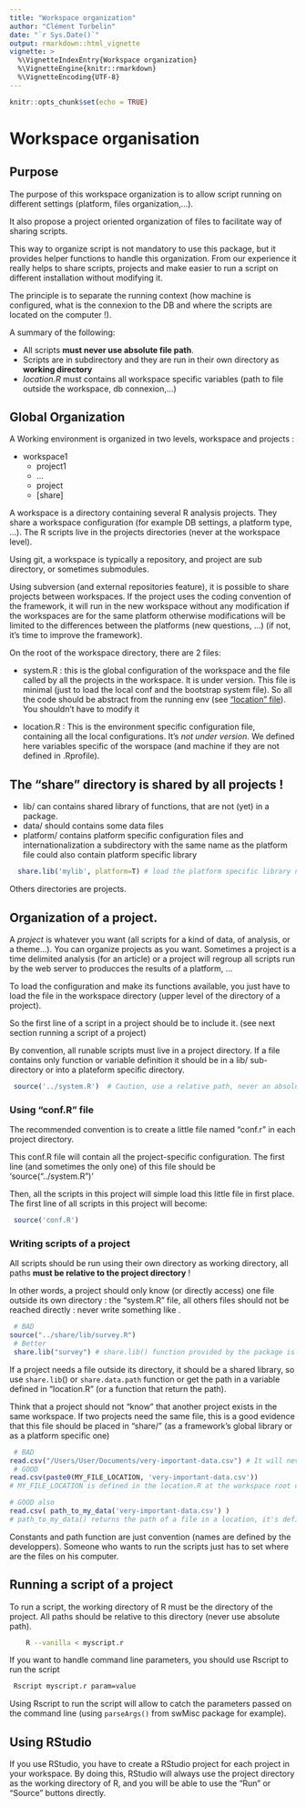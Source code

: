 ```yaml
---
title: "Workspace organization"
author: "Clément Turbelin"
date: "`r Sys.Date()`"
output: rmarkdown::html_vignette
vignette: >
  %\VignetteIndexEntry{Workspace organization}
  %\VignetteEngine{knitr::rmarkdown}
  %\VignetteEncoding{UTF-8}
---
```


```r
knitr::opts_chunk$set(echo = TRUE)
```

# Workspace organisation 

## Purpose

The purpose of this workspace organization is to allow script running on different settings (platform, files organization,...).

It also propose a project oriented organization of files to facilitate way of sharing scripts.

This way to organize script is not mandatory to use this package, but it provides helper functions to handle this organization. From our experience it really helps to share scripts, projects and make easier to run a script on different installation without modifying it.

The principle is to separate the running context (how machine is configured, what is the connexion to the DB and where the scripts are located on the computer !).

A summary of the following:

 - All scripts **must never use absolute file path**.
 - Scripts are in subdirectory and they are run in their own directory as **working directory**
 - *location.R* must contains all workspace specific variables (path to file outside the workspace, db connexion,...) 

## Global Organization

A Working environment is organized in two levels, workspace and projects :

 - workspace1 
     - project1 
     - ...
     - project
     - [share]

A workspace is a directory containing several R analysis projects. They share a workspace configuration (for example DB settings, a platform type, ...). The R scripts live in the projects directories (never at the workspace level).

Using git, a workspace is typically a repository, and project are sub directory, or sometimes submodules.

Using subversion (and external repositories feature), it is possible to share projects between workspaces. If the project uses the coding convention of the framework, it will run in the new workspace without any modification if the workspaces are for the same platform otherwise modifications will be limited to the differences between the platforms (new questions, ...) (if not, it's time to improve the framework).

On the root of the workspace directory, there are 2 files:

 * system.R : this is the global configuration of the workspace and the file called by all the projects in the workspace. It is under version. This file is minimal (just to load the local conf and the bootstrap system file). So all the code should be abstract from the running env (see ["location" file](doc-local_config.html)). You shouldn't have to modify it
 
 * location.R : This is the environment specific configuration file, containing all the local configurations. It's *not under version*. We defined here variables specific of the worspace (and machine if they are not defined in .Rprofile).

## The "share" directory is shared by all projects !

 * lib/ can contains shared library of functions, that are not (yet) in a package.
 * data/ should contains some data files
 * platform/ contains platform specific configuration files and internationalization a subdirectory with the same name as the platform file could also contain platform specific library

```r{eval=FALSE}
  share.lib('mylib', platform=T) # load the platform specific library named mylib
```
Others directories are projects.

## Organization of a project.

A *project* is whatever you want (all scripts for a kind of data, of analysis, or a theme...). You can organize projects as you want. Sometimes a project is a time delimited analysis (for an article) or a project will regroup all scripts run by the web server to producces the results of a platform, ...

To load the configuration and make its functions available, you just have to load the file in the workspace directory (upper level of the directory of a project).

So the first line of a script in a project should be to include it. (see next section running a script of a project)

By convention, all runable scripts must live in a project directory. If a file contains only function or variable definition it should be in a lib/ sub-directory or into a plateform specific directory.

```r
 source('../system.R')  # Caution, use a relative path, never an absolute path
```

### Using "conf.R" file

The recommended convention is to create a little file named "conf.r" in each project directory.

This conf.R file will contain all the project-specific configuration.
The first line (and sometimes the only one) of this file should be 'source("../system.R")'

Then, all the scripts in this project will simple load this little file in first place. The first line of all scripts in this project will become:

```r
 source('conf.R')
```

### Writing scripts of a project

All scripts should be run using their own directory as working directory, all paths **must be relative to the project directory** !

In other words, a project should only know (or directly access) one file outside its own directory : the "system.R" file, all others files should not be reached directly : never write something like . 

```r
 # BAD
source("../share/lib/survey.R")
 # Better
 share.lib("survey") # share.lib() function provided by the package is dedicated to load library in share/lib/ wherever it is located.
```

If a project needs a file outside its directory, it should be a shared library, so use `share.lib`() or `share.data.path` function or get the path in a variable defined in "location.R" (or a function that return the path).

Think that a project should not "know" that another project exists in the same workspace. If two projects need the same file, this is a good evidence that this file should be placed in "share/" (as a framework's global library or as a platform specific one)

```r
 # BAD
read.csv("/Users/User/Documents/very-important-data.csv") # It will never work on someone else's computer
 # GOOD
read.csv(paste0(MY_FILE_LOCATION, 'very-important-data.csv')) 
# MY_FILE_LOCATION is defined in the location.R at the workspace root dir.

# GOOD also
read.csv( path_to_my_data('very-important-data.csv') ) 
# path_to_my_data() returns the path of a file in a location, it's defined in location.R

```

Constants and path function are just convention (names are defined by the developpers). Someone who wants to run the scripts just has to set where are the files on his computer.


## Running a script of a project

To run a script, the working directory of R must be the directory of the project. All paths should be relative to this directory (never use absolute path).

```bash
    R --vanilla < myscript.r 
```

If you want to handle command line parameters, you should use Rscript to run the script

```bash
 Rscript myscript.r param=value
```

Using Rscript to run the script will allow to catch the parameters passed on the command line (using `parseArgs()` from swMisc package for example).

## Using RStudio

If you use RStudio, you have to create a RStudio project for each project in your workspace. By doing this, RStudio will always use the project directory as the working directory of R, and you will be able to use
the "Run" or "Source" buttons directly.
